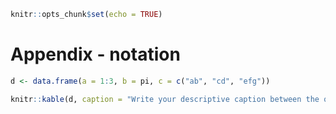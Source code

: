 
```r
knitr::opts_chunk$set(echo = TRUE)
```

# Appendix - notation

```r
d <- data.frame(a = 1:3, b = pi, c = c("ab", "cd", "efg"))

knitr::kable(d, caption = "Write your descriptive caption between the quotes 2", booktabs = TRUE, digits = 4, col.names = c("$\\alpha$", "$\\beta$", "$\\delta$"))
```